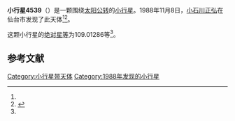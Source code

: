 {{Infobox planet
| bgcolour = #FFFFC0
| name = 4539 Miyagino
| symbol = 
| image = 
| caption = 
| discovery = yes
| discovery_ref = 
| discoverer = [[小石川正弘|小石川正弘]]
| discovery_site = [[仙台市|仙台市]] 
| discovered = 1988年11月8日
| designations = yes
| mp_name = 
| named_after = 
| alt_names = 1988 VU1/ 1979 ST10 / 1984 YH5
| mp_category = [[主带小行星|主带小行星]]
| orbit_ref = <ref name="a">[http://ssd.jpl.nasa.gov/sbdb.cgi?sstr=4539 4539 Miyagino] {{Wayback|url=http://ssd.jpl.nasa.gov/sbdb.cgi?sstr=4539 |date=20210806111737 }}，小行星數據庫瀏覽器（JPL Small-Body Database Browser）－[[美国国家航空航天局|美国国家航空航天局]]喷气推进实验室</ref>
| epoch = 2456400.5 (2013年4月18日更新)
| aphelion = {{convert|2.8572773|AU|km|3|abbr=on|lk=out}}
| perihelion = {{convert|2.4883535|AU|km|3|abbr=on}}
| semimajor = {{convert|2.6728154|AU|km|3|abbr=on}}
| eccentricity = 0.0690141
| period = 1596.069838 [[日|日]]<br />4.37[[儒略年|儒略年]]
| avg_speed = 
| inclination = 5.70177
| asc_node = 256.25191
| mean_anomaly = 
| arg_peri = 109.01286
| satellites = 
| physical_characteristics = yes
| dimensions = 
| mass = 
| density = 
| surface_grav = 
| escape_velocity = 
| sidereal_day = 
| axial_tilt = 
| pole_ecliptic_lat = 
| pole_ecliptic_lon = 
| albedo = 
| temperatures= 
| temp_name1 = 
| mean_temp_1 = 
| max_temp_1 = 
| temp_name2 = 
| max_temp_2 = 
| spectral_type = 
| abs_magnitude = 109.01286
}}

'''小行星4539'''（{{lang-en|4539 Miyagino}}）是一颗围绕[[太阳|太阳]][[公转|公转]]的[[小行星|小行星]]。1988年11月8日，[[小石川正弘|小石川正弘]]在仙台市发现了此天体<ref name="a" /><ref>{{cite news|title=小行星列表|url=http://cfa-www.harvard.edu/iau/lists/NumberedMPs.txt|accessdate=2013-07-08|newspaper=哈佛大学|archive-date=2008-05-17|archive-url=https://web.archive.org/web/20080517010638/http://cfa-www.harvard.edu/iau/lists/NumberedMPs.txt|dead-url=no}}</ref>。

这颗小行星的[[绝对星等|绝对星等]]为109.01286等<ref name="a" />。

==参考文献==
{{reflist}}
{{Minor Planet Number|[[小行星4538|小行星4538]]|[[小行星4540|小行星4540]]}}

{{小天体}}

[[Category:小行星带天体|Category:小行星带天体]]
[[Category:1988年发现的小行星|Category:1988年发现的小行星]]

{{asteroid-stub}}